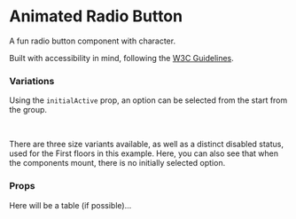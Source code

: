 
# Animated Radio Button

A fun radio button component with character.

Built with accessibility in mind, following the [W3C Guidelines](https://www.w3.org/tr/2017/wd-wai-aria-practices-1.1-20170628/examples/radio/radio-1/radio-1.html).

### Variations

Using the `initialActive` prop, an option can be selected from the start from the group.

<ExampleContainer>
  <SingleGroup />
</ExampleContainer>

<br />

There are three size variants available, as well as a distinct disabled status, used for the First floors in this example. Here, you can also see that when the components mount, there is no initially selected option.

<ExampleContainer>
  <DisabledSizeVariants />
</ExampleContainer>

### Props

Here will be a table (if possible)...
